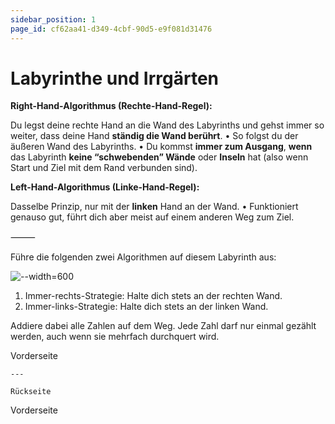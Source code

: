 ```yaml
---
sidebar_position: 1
page_id: cf62aa41-d349-4cbf-90d5-e9f081d31476
---
```


# Labyrinthe und Irrgärten

**Right-Hand-Algorithmus (Rechte-Hand-Regel):**

Du legst deine rechte Hand an die Wand des Labyrinths und gehst immer so weiter, dass deine Hand **ständig die Wand berührt**.
• So folgst du der äußeren Wand des Labyrinths.
• Du kommst **immer zum Ausgang**, **wenn** das Labyrinth **keine “schwebenden” Wände** oder **Inseln** hat (also wenn Start und Ziel mit dem Rand verbunden sind).

**Left-Hand-Algorithmus (Linke-Hand-Regel):**

Dasselbe Prinzip, nur mit der **linken** Hand an der Wand.
• Funktioniert genauso gut, führt dich aber meist auf einem anderen Weg zum Ziel.

⸻

Führe die folgenden zwei Algorithmen auf diesem Labyrinth aus:

![--width=600](./images/IMG_0259.png)

1. Immer-rechts-Strategie: Halte dich stets an der rechten Wand.
2. Immer-links-Strategie: Halte dich stets an der linken Wand. &#x20;

Addiere dabei alle Zahlen auf dem Weg. Jede Zahl darf nur einmal gezählt werden, auch wenn sie mehrfach durchquert wird.


<AdventureOptions>
  <AdventureOption label="A" nextGuessIn={0}>
    Vorderseite

    ---
  
    Rückseite
  </AdventureOption>
  <AdventureOption label="B" nextGuessIn={0}>
    Vorderseite
</AdventureOption>